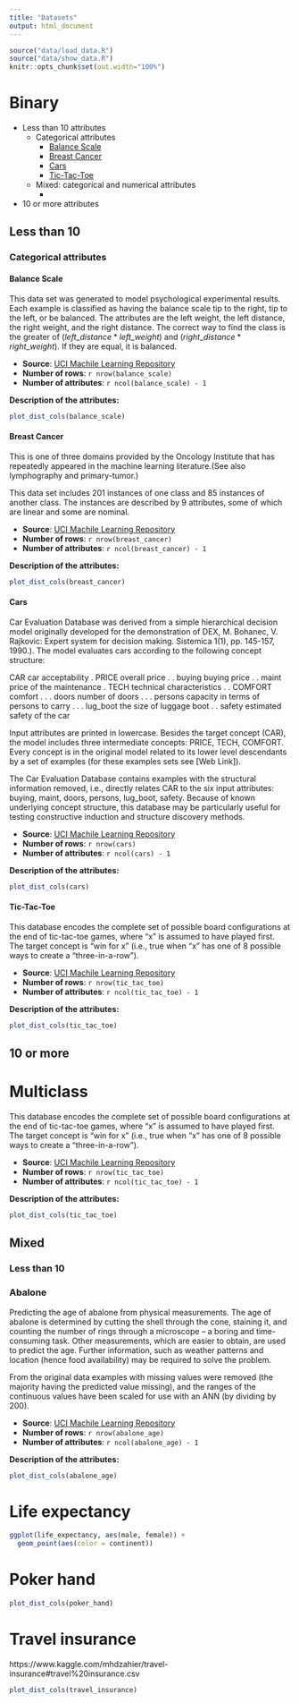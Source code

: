 ```yaml
---
title: "Datasets"
output: html_document
---
```


```r
source("data/load_data.R")
source("data/show_data.R")
knitr::opts_chunk$set(out.width="100%")
```


# Binary

* Less than 10 attributes
  * Categorical attributes
    * [Balance Scale](#Balance-Scale)
    * [Breast Cancer](#Breast-Cancer)
    * [Cars](#Cars)
    * [Tic-Tac-Toe](#Tic-Tac-Toe)
  * Mixed: categorical and numerical attributes
    * 
* 10 or more attributes




## Less than 10
### Categorical attributes

#### Balance Scale

This data set was generated to model psychological experimental results. Each example is classified as having the balance scale tip to the right, tip to the left, or be balanced. The attributes are the left weight, the left distance, the right weight, and the right distance. The correct way to find the class is the greater of $(left\_distance * left\_weight)$ and $(right\_distance * right\_weight)$. If they are equal, it is balanced.


* __Source__: [UCI Machile Learning Repository](http://archive.ics.uci.edu/ml/datasets/Balance+Scale)
* __Number of rows__: `r nrow(balance_scale)`
* __Number of attributes__: `r ncol(balance_scale) - 1`

__Description of the attributes:__

```r
plot_dist_cols(balance_scale)
```

#### Breast Cancer

This is one of three domains provided by the Oncology Institute that has repeatedly appeared in the machine learning literature.(See also lymphography and primary-tumor.)

This data set includes 201 instances of one class and 85 instances of another class. The instances are described by 9 attributes, some of which are linear and some are nominal.

* __Source__: [UCI Machile Learning Repository](http://archive.ics.uci.edu/ml/datasets/Breast+Cancer)
* __Number of rows__: `r nrow(breast_cancer)`
* __Number of attributes__: `r ncol(breast_cancer) - 1`

__Description of the attributes:__

```r
plot_dist_cols(breast_cancer)
```

#### Cars

Car Evaluation Database was derived from a simple hierarchical decision model originally developed for the demonstration of DEX, M. Bohanec, V. Rajkovic: Expert system for decision making. Sistemica 1(1), pp. 145-157, 1990.). The model evaluates cars according to the following concept structure: 

CAR car acceptability 
. PRICE overall price 
. . buying buying price 
. . maint price of the maintenance 
. TECH technical characteristics 
. . COMFORT comfort 
. . . doors number of doors 
. . . persons capacity in terms of persons to carry 
. . . lug_boot the size of luggage boot 
. . safety estimated safety of the car 

Input attributes are printed in lowercase. Besides the target concept (CAR), the model includes three intermediate concepts: PRICE, TECH, COMFORT. Every concept is in the original model related to its lower level descendants by a set of examples (for these examples sets see [Web Link]). 

The Car Evaluation Database contains examples with the structural information removed, i.e., directly relates CAR to the six input attributes: buying, maint, doors, persons, lug_boot, safety. 
Because of known underlying concept structure, this database may be particularly useful for testing constructive induction and structure discovery methods. 

* __Source__: [UCI Machile Learning Repository](http://archive.ics.uci.edu/ml/datasets/Car+Evaluation)
* __Number of rows__: `r nrow(cars)`
* __Number of attributes__: `r ncol(cars) - 1`

__Description of the attributes:__

```r
plot_dist_cols(cars)
```

#### Tic-Tac-Toe

This database encodes the complete set of possible board configurations at the end of tic-tac-toe games, where "x" is assumed to have played first. The target concept is "win for x" (i.e., true when "x" has one of 8 possible ways to create a "three-in-a-row"). 


* __Source__: [UCI Machile Learning Repository](http://archive.ics.uci.edu/ml/datasets/Tic-Tac-Toe+Endgame)
* __Number of rows__: `r nrow(tic_tac_toe)`
* __Number of attributes__: `r ncol(tic_tac_toe) - 1`

__Description of the attributes:__

```r
plot_dist_cols(tic_tac_toe)
```

## 10 or more

# Multiclass


This database encodes the complete set of possible board configurations at the end of tic-tac-toe games, where "x" is assumed to have played first. The target concept is "win for x" (i.e., true when "x" has one of 8 possible ways to create a "three-in-a-row"). 


* __Source__: [UCI Machile Learning Repository](http://archive.ics.uci.edu/ml/datasets/Tic-Tac-Toe+Endgame)
* __Number of rows__: `r nrow(tic_tac_toe)`
* __Number of attributes__: `r ncol(tic_tac_toe) - 1`

__Description of the attributes:__

```r
plot_dist_cols(tic_tac_toe)
```

## Mixed

### Less than 10

### Abalone

Predicting the age of abalone from physical measurements. The age of abalone is determined by cutting the shell through the cone, staining it, and counting the number of rings through a microscope -- a boring and time-consuming task. Other measurements, which are easier to obtain, are used to predict the age. Further information, such as weather patterns and location (hence food availability) may be required to solve the problem. 

From the original data examples with missing values were removed (the majority having the predicted value missing), and the ranges of the continuous values have been scaled for use with an ANN (by dividing by 200).


* __Source__: [UCI Machile Learning Repository](http://archive.ics.uci.edu/ml/datasets/Abalone)
* __Number of rows__: `r nrow(abalone_age)`
* __Number of attributes__: `r ncol(abalone_age) - 1`

__Description of the attributes:__

```r
plot_dist_cols(abalone_age)
```


# Life expectancy

```r
ggplot(life_expectancy, aes(male, female)) + 
  geom_point(aes(color = continent)) 
```

# Poker hand

```r
plot_dist_cols(poker_hand)
```

# Travel insurance

https://www.kaggle.com/mhdzahier/travel-insurance#travel%20insurance.csv

```r
plot_dist_cols(travel_insurance)
```

